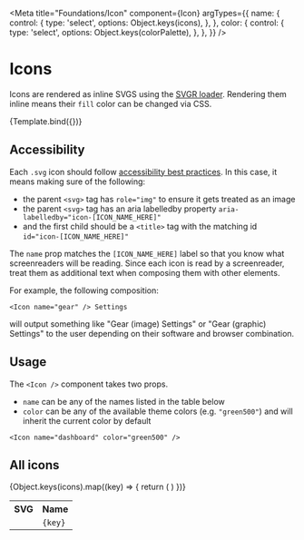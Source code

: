 <!-- Icons.stories.mdx-->


<Meta
  title="Foundations/Icon"
  component={Icon}
  argTypes={{
    name: {
      control: {
        type: 'select',
        options: Object.keys(icons),
      },
    },
    color: {
      control: {
        type: 'select',
        options: Object.keys(colorPalette),
      },
    },
  }}
/>

# Icons

Icons are rendered as inline SVGS using the [SVGR loader](https://react-svgr.com/docs/getting-started/). Rendering them inline means their `fill` color can be changed via CSS.


<Canvas>
  <Story name="Icon" args={{ name: 'gear', color: 'green500' }}>
    {Template.bind({})}
  </Story>
</Canvas>

## Accessibility

Each `.svg` icon should follow [accessibility best practices](https://www.deque.com/blog/creating-accessible-svgs/). In this case, it means making sure of the following:

- the parent `<svg>` tag has `role="img"` to ensure it gets treated as an image
- the parent `<svg>` tag has an aria labelledby property `aria-labelledby="icon-[ICON_NAME_HERE]"`
- and the first child should be a `<title>` tag with the matching id `id="icon-[ICON_NAME_HERE]"`

The `name` prop matches the `[ICON_NAME_HERE]` label so that you know what screenreaders will be reading. Since each icon is read by a screenreader, treat them as additional text when composing them with other elements.

For example, the following composition:

```tsx
<Icon name="gear" /> Settings
```

will output something like "Gear (image) Settings" or "Gear (graphic) Settings" to the user depending on their software and browser combination.

## Usage

The `<Icon />` component takes two props.

- `name` can be any of the names listed in the table below
- `color` can be any of the available theme colors (e.g. `"green500"`) and will inherit the current color by default

```tsx
<Icon name="dashboard" color="green500" />
```

## All icons

<table>
  <tr>
    <th>SVG</th>
    <th>Name</th>
  </tr>
  {Object.keys(icons).map((key) => {
    return (
      <tr>
        <td>
          <Icon name={key} />
        </td>
        <td>
          <code>{key}</code>
        </td>
      </tr>
    )
  })}
</table>
